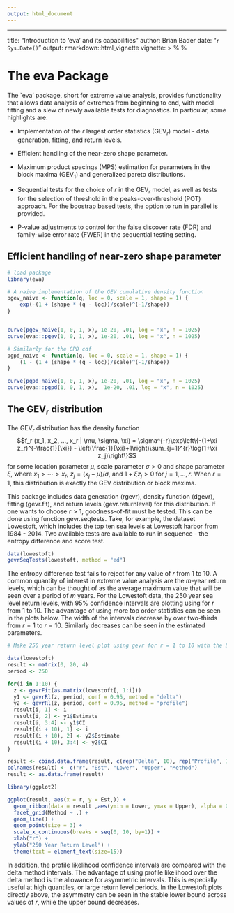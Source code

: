 ---
output: html_document
---
---
title: "Introduction to 'eva' and its capabilities"
author: Brian Bader
date: "`r Sys.Date()`"
output: rmarkdown::html_vignette
vignette: >
  %\VignetteIndexEntry{Introduction to 'eva' and its capabilities}
  %\VignetteEngine{knitr::rmarkdown}
  \usepackage[utf8]{inputenc}

# The eva Package

The `eva' package, short for extreme value analysis, provides functionality that allows data analysis of extremes from beginning to end, with model fitting and a slew of newly available tests for diagnostics. In particular, some highlights are:

* Implementation of the $r$ largest order statistics (GEV$_r$) model - data generation, fitting, and return levels.

* Efficient handling of the near-zero shape parameter.

* Maximum product spacings (MPS) estimation for parameters in the block maxima (GEV$_1$) and generalized pareto distributions.

* Sequential tests for the choice of $r$ in the GEV$_r$ model, as well as tests for the selection of threshold in the peaks-over-threshold (POT) approach. For the boostrap based tests, the option to run in parallel is provided.

* P-value adjustments to control for the false discover rate (FDR) and family-wise error rate (FWER) in the sequential testing setting.

## Efficient handling of near-zero shape parameter


```{r shape}
# load package
library(eva)

# A naive implementation of the GEV cumulative density function
pgev_naive <- function(q, loc = 0, scale = 1, shape = 1) {
    exp(-(1 + (shape * (q - loc))/scale)^(-1/shape))
}


curve(pgev_naive(1, 0, 1, x), 1e-20, .01, log = "x", n = 1025)
curve(eva:::pgev(1, 0, 1, x), 1e-20, .01, log = "x", n = 1025)

# Similarly for the GPD cdf
pgpd_naive <- function(q, loc = 0, scale = 1, shape = 1) {
    (1 - (1 + (shape * (q - loc))/scale)^(-1/shape))
}

curve(pgpd_naive(1, 0, 1, x), 1e-20, .01, log = "x", n = 1025)
curve(eva:::pgpd(1, 0, 1, x),  1e-20, .01, log = "x", n = 1025)


```

## The GEV$_r$ distribution

The GEV$_r$ distribution has the density function $$f_r (x_1, x_2, ..., x_r | \mu, \sigma, \xi) = \sigma^{-r}\exp\left\{-(1+\xi z_r)^{-\frac{1}{\xi}} - \left(\frac{1}{\xi}+1\right)\sum_{j=1}^{r}\log(1+\xi z_j)\right\}$$ for some location parameter $\mu$, scale parameter $\sigma > 0$
and shape parameter $\xi$, where $x_1 >  \cdots> x_r$, $z_j = (x_j - \mu) / \sigma$, and $1 + \xi z_j > 0$ for $j=1, \ldots, r$. When $r = 1$,  this distribution is exactly the GEV distribution or block maxima.

This package includes data generation (rgevr), density function (dgevr), fitting (gevr.fit), and return levels (gevr.returnlevel) for this distribution. If one wants to choose $r > 1$, goodness-of-fit must be tested. This can be done using function gevr.seqtests. Take, for example, the dataset Lowestoft, which includes the top ten sea levels at Lowestoft harbor from 1984 - 2014. Two available tests are available to run in sequence - the entropy difference and score test.

```{r seqtesting}
data(lowestoft)
gevrSeqTests(lowestoft, method = "ed")
```

The entropy difference test fails to reject for any value of $r$ from 1 to 10. A common quantity of interest in extreme value analysis are the $m$-year return levels, which can be thought of as the average maximum value that will be seen over a period of $m$ years. For the Lowestoft data, the 250 year sea level return levels, with 95% confidence intervals are plotting using for $r$ from 1 to 10. The advantage of using more top order statistics can be seen in the plots below. The width of the intervals decrease by over two-thirds from $r=1$ to $r=10$. Similarly decreases can be seen in the estimated parameters.

```{r returnlevel, fig.height = 6, fig.width = 7}

# Make 250 year return level plot using gevr for r = 1 to 10 with the LoweStoft data

data(lowestoft)
result <- matrix(0, 20, 4)
period <- 250

for(i in 1:10) {
  z <- gevrFit(as.matrix(lowestoft[, 1:i]))
  y1 <- gevrRl(z, period, conf = 0.95, method = "delta")
  y2 <- gevrRl(z, period, conf = 0.95, method = "profile")
  result[i, 1] <- i
  result[i, 2] <- y1$Estimate
  result[i, 3:4] <- y1$CI
  result[(i + 10), 1] <- i
  result[(i + 10), 2] <- y2$Estimate
  result[(i + 10), 3:4] <- y2$CI
}

result <- cbind.data.frame(result, c(rep("Delta", 10), rep("Profile", 10)))
colnames(result) <- c("r", "Est", "Lower", "Upper", "Method")
result <- as.data.frame(result)

library(ggplot2)

ggplot(result, aes(x = r, y = Est,)) +
  geom_ribbon(data = result ,aes(ymin = Lower, ymax = Upper), alpha = 0.3) + 
  facet_grid(Method ~ .) + 
  geom_line() +
  geom_point(size = 3) +
  scale_x_continuous(breaks = seq(0, 10, by=1)) + 
  xlab("r") +
  ylab("250 Year Return Level") +
  theme(text = element_text(size=15))

```

In addition, the profile likelihood confidence intervals are compared with the delta method intervals. The advantage of using profile likelihood over the delta method is the allowance for asymmetric intervals. This is especially useful at high quantiles, or large return level periods. In the Lowestoft plots directly above, the asymmetry can be seen in the stable lower bound across values of $r$, while the upper bound decreases.






